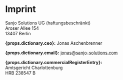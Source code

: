 # Imprint

Sanjo Solutions UG (haftungsbeschränkt)<br/>
Aroser Allee 154<br/>
13407 Berlin

__{props.dictionary.ceo}:__ Jonas Aschenbrenner

__{props.dictionary.email}:__ jonas@sanjo-solutions.com

__{props.dictionary.commercialRegisterEntry}:__<br/>
Amtsgericht Charlottenburg<br/>
HRB 238547 B
